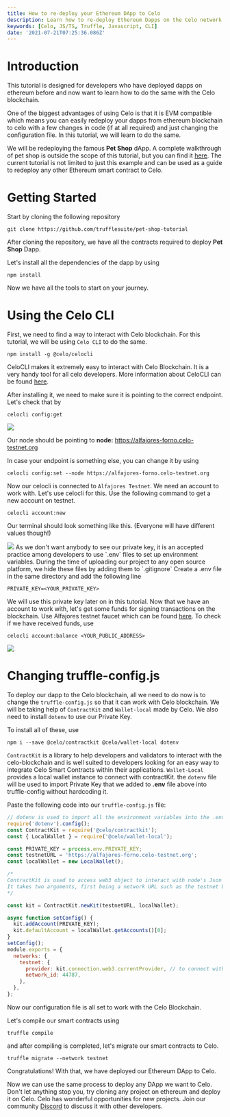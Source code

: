```yaml
---
title: How to re-deploy your Ethereum DApp to Celo
description: Learn how to re-deploy Ethereum Dapps on the Celo network
keywords: [Celo, JS/TS, Truffle, Javascript, CLI]
date: '2021-07-21T07:25:36.086Z'
---
```


# Introduction

This tutorial is designed for developers who have deployed dapps on ethereum before and now want to learn how to do the same with the Celo blockchain.

One of the biggest advantages of using Celo is that it is EVM compatible which means you can easily redeploy your dapps from ethereum blockchain to celo with a few changes in code (if at all required) and just changing the configuration file. In this tutorial, we will learn to do the same.

We will be redeploying the famous **Pet Shop** dApp. A complete walkthrough of pet shop is outside the scope of this tutorial, but you can find it [here](https://www.trufflesuite.com/tutorials/pet-shop). The current tutorial is not limited to just this example and can be used as a guide to redeploy any other Ethereum smart contract to Celo.

# Getting Started

Start by cloning the following repository

```text
git clone https://github.com/trufflesuite/pet-shop-tutorial
```

After cloning the repository, we have all the contracts required to deploy **Pet Shop** Dapp.

Let's install all the dependencies of the dapp by using

```text
npm install
```

Now we have all the tools to start on your journey.

# Using the Celo CLI

First, we need to find a way to interact with Celo blockchain. For this tutorial, we will be using `Celo CLI` to do the same.

```text
npm install -g @celo/celocli
```

CeloCLI makes it extremely easy to interact with Celo Blockchain. It is a very handy tool for all celo developers. More information about CeloCLI can be found [here](https://docs.celo.org/celo-owner-guide/quick-start).

After installing it, we need to make sure it is pointing to the correct endpoint. Let's check that by

```text
celocli config:get
```

![](./assets/celo-redeploy-ethereum-dapps-on-celo-image-1.png)

Our node should be pointing to **node:** <https://alfajores-forno.celo-testnet.org>

In case your endpoint is something else, you can change it by using

```text
celocli config:set --node https://alfajores-forno.celo-testnet.org
```

Now our celocli is connected to `Alfajores Testnet`. We need an account to work with. Let's use celocli for this. Use the following command to get a new account on testnet.

```text
celocli account:new
```

Our terminal should look something like this. (Everyone will have different values though!)

![](./assets/celo-redeploy-ethereum-dapps-on-celo-image-2.png) As we don't want anybody to see our private key, it is an accepted practice among developers to use \`.env\` files to set up environment variables. During the time of uploading our project to any open source platform, we hide these files by adding them to \`.gitignore\` Create a .env file in the same directory and add the following line

```text
PRIVATE_KEY=<YOUR_PRIVATE_KEY>
```

We will use this private key later on in this tutorial. Now that we have an account to work with, let's get some funds for signing transactions on the blockchain. Use Alfajores testnet faucet which can be found [here](https://celo.org/developers/faucet). To check if we have received funds, use

```text
celocli account:balance <YOUR_PUBLIC_ADDRESS>
```

![](./assets/celo-redeploy-ethereum-dapps-on-celo-image-3.png)

# Changing truffle-config.js

To deploy our dapp to the Celo blockchain, all we need to do now is to change the `truffle-config.js` so that it can work with Celo blockchain. We will be taking help of `ContractKit` and `Wallet-local` made by Celo. We also need to install `dotenv` to use our Private Key.

To install all of these, use

```text
npm i --save @celo/contractkit @celo/wallet-local dotenv
```

`ContractKit` is a library to help developers and validators to interact with the celo-blockchain and is well suited to developers looking for an easy way to integrate Celo Smart Contracts within their applications. `Wallet-Local` provides a local wallet instance to connect with contractKit. the `dotenv` file will be used to import Private Key that we added to **.env** file above into truffle-config without hardcoding it.

Paste the following code into our `truffle-config.js` file:

```javascript
// dotenv is used to import all the environment variables into the .env file
require('dotenv').config();
const ContractKit = require('@celo/contractkit');
const { LocalWallet } = require('@celo/wallet-local');

const PRIVATE_KEY = process.env.PRIVATE_KEY;
const testnetURL = 'https://alfajores-forno.celo-testnet.org';
const localWallet = new LocalWallet();

/*
ContractKit is used to access web3 object to interact with node's Json RPC API.
It takes two arguments, first being a network URL such as the testnet URL and secondly, a wallet instance for signing transactions.
*/

const kit = ContractKit.newKit(testnetURL, localWallet);

async function setConfig() {
  kit.addAccount(PRIVATE_KEY);
  kit.defaultAccount = localWallet.getAccounts()[0];
}
setConfig();
module.exports = {
  networks: {
    testnet: {
      provider: kit.connection.web3.currentProvider, // to connect with Alfajores testnet
      network_id: 44787,
    },
  },
};
```

Now our configuration file is all set to work with the Celo Blockchain.

Let's compile our smart contracts using

```text
truffle compile
```

and after compiling is completed, let's migrate our smart contracts to Celo.

```text
truffle migrate --network testnet
```

Congratulations! With that, we have deployed our Ethereum DApp to Celo.

Now we can use the same process to deploy any DApp we want to Celo. Don't let anything stop you, try cloning any project on ethereum and deploy it on Celo. Celo has wonderful opportunities for new projects. Join our community [Discord](https://figment.io/devchat) to discuss it with other developers.
